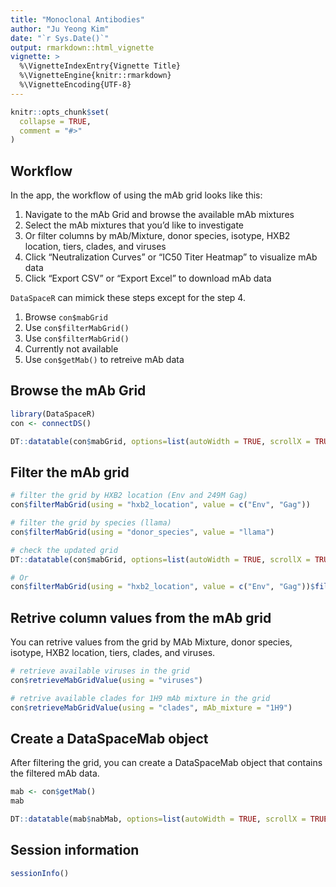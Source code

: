 ```yaml
---
title: "Monoclonal Antibodies"
author: "Ju Yeong Kim"
date: "`r Sys.Date()`"
output: rmarkdown::html_vignette
vignette: >
  %\VignetteIndexEntry{Vignette Title}
  %\VignetteEngine{knitr::rmarkdown}
  %\VignetteEncoding{UTF-8}
---
```


```r
knitr::opts_chunk$set(
  collapse = TRUE,
  comment = "#>"
)
```


## Workflow

In the app, the workflow of using the mAb grid looks like this:

1. Navigate to the mAb Grid and browse the available mAb mixtures
2. Select the mAb mixtures that you'd like to investigate
3. Or filter columns by mAb/Mixture, donor species, isotype, HXB2 location, tiers, clades, and viruses
4. Click "Neutralization Curves" or "IC50 Titer Heatmap" to visualize mAb data
5. Click "Export CSV" or "Export Excel" to download mAb data

`DataSpaceR` can mimick these steps except for the step 4.

1. Browse `con$mabGrid`
2. Use `con$filterMabGrid()`
3. Use `con$filterMabGrid()`
4. Currently not available
5. Use `con$getMab()` to retreive mAb data


## Browse the mAb Grid

```r
library(DataSpaceR)
con <- connectDS()

DT::datatable(con$mabGrid, options=list(autoWidth = TRUE, scrollX = TRUE))
```


## Filter the mAb grid

```r
# filter the grid by HXB2 location (Env and 249M Gag)
con$filterMabGrid(using = "hxb2_location", value = c("Env", "Gag"))

# filter the grid by species (llama)
con$filterMabGrid(using = "donor_species", value = "llama")

# check the updated grid
DT::datatable(con$mabGrid, options=list(autoWidth = TRUE, scrollX = TRUE))
```

```r
# Or
con$filterMabGrid(using = "hxb2_location", value = c("Env", "Gag"))$filterMabGrid(using = "donor_species", value = "llama")$mabGrid
```


## Retrive column values from the mAb grid

You can retrive values from the grid by MAb Mixture, donor species, isotype, HXB2 location, tiers, clades, and viruses.

```r
# retrieve available viruses in the grid
con$retrieveMabGridValue(using = "viruses")

# retrive available clades for 1H9 mAb mixture in the grid
con$retrieveMabGridValue(using = "clades", mAb_mixture = "1H9")
```


## Create a DataSpaceMab object

After filtering the grid, you can create a DataSpaceMab object that contains the filtered mAb data.

```r
mab <- con$getMab()
mab
```

```r
DT::datatable(mab$nabMab, options=list(autoWidth = TRUE, scrollX = TRUE))
```


## Session information

```r
sessionInfo()
```
